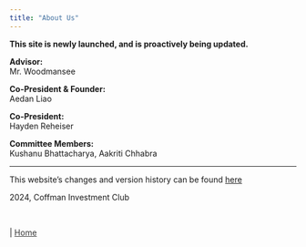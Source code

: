 ```yaml
---
title: "About Us"
---
```


<span class="smalltext-black">**This site is newly launched, and is proactively being updated.**</span>  
<span class="blank-line"></span>

**Advisor:**  
Mr. Woodmansee

**Co-President & Founder:**  
Aedan Liao

**Co-President:**  
Hayden Reheiser

**Committee Members:**  
Kushanu Bhattacharya, Aakriti Chhabra

---

<span class="smalltext-black">This website's changes and version history can be found [here](https://github.com/aedan00/invest)  
<span class="blank-line"></span>

2024, Coffman Investment Club  

<br>

<div class="nav-right">
 | [Home](index.qmd){style="color: #373737;"}
</div>